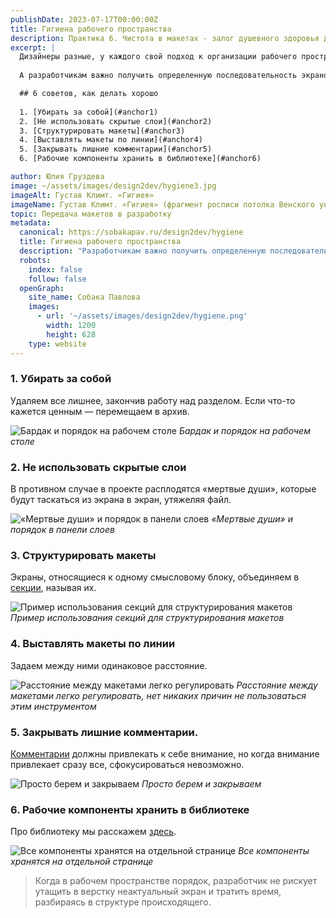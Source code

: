 ```yaml
---
publishDate: 2023-07-17T00:00:00Z
title: Гигиена рабочего пространства
description: Практика 6. Чистота в макетах - залог душевного здоровья дизайнера и разработчика.
excerpt: |
  Дизайнеры разные, у каждого свой подход к организации рабочего пространства и процесса работы. Что для одного структура, для другого — полнейший хаос.
  
  А разработчикам важно получить определенную последовательность экранов с необходимым набором пояснений и не тратить время, разбираясь, как там все устроено.

  ## 6 советов, как делать хорошо
  
  1. [Убирать за собой](#anchor1)
  2. [Не использовать скрытые слои](#anchor2)
  3. [Структурировать макеты](#anchor3)
  4. [Выставлять макеты по линии](#anchor4)
  5. [Закрывать лишние комментарии](#anchor5)
  6. [Рабочие компоненты хранить в библиотеке](#anchor6)

author: Юлия Груздева
image: ~/assets/images/design2dev/hygiene3.jpg
imageAlt: Густав Климт. «Гигиея»
imageName: Густав Климт. «Гигиея» (фрагмент росписи потолка Венского университета «Медицина»)
topic: Передача макетов в разработку
metadata:
  canonical: https://sobakapav.ru/design2dev/hygiene
  title: Гигиена рабочего пространства
  description: "Разработчикам важно получить определенную последовательность экранов с необходимым набором пояснений"
  robots:
    index: false
    follow: false
  openGraph:
    site_name: Собака Павлова
    images:
      - url: '~/assets/images/design2dev/hygiene.png'
        width: 1200
        height: 628
    type: website
---
```




### <a name="anchor1"></a> 1. Убирать за собой

Удаляем все лишнее, закончив работу над разделом. Если что-то кажется ценным — перемещаем в архив.

![Бардак и порядок на рабочем столе](~/assets/images/design2dev/dd6-1.png)
_Бардак и порядок на рабочем столе_

### <a name="anchor2"></a> 2. Не использовать скрытые слои

В противном случае в проекте расплодятся «мертвые души», которые будут таскаться из экрана в экран, утяжеляя файл.

![«Мертвые души» и порядок в панели слоев](~/assets/images/design2dev/dd6-2.png)
_«Мертвые души» и порядок в панели слоев_

### <a name="anchor3"></a> 3. Структурировать макеты

Экраны, относящиеся к одному смысловому блоку, объединяем в [секции](https://help.figma.com/hc/en-us/articles/9771500257687-Organize-your-canvas-with-sections), называя их.

![Пример использования секций для структурирования макетов](~/assets/images/design2dev/dd6-3.png)
_Пример использования секций для структурирования макетов_

### <a name="anchor4"></a> 4. Выставлять макеты по линии

Задаем между ними одинаковое расстояние.

![Расстояние между макетами легко регулировать](~/assets/images/design2dev/dd6-4.jpg)
_Расстояние между макетами легко регулировать, нет никаких причин не пользоваться этим инструментом_

### <a name="anchor5"></a> 5. Закрывать лишние комментарии.

[Комментарии](https://help.figma.com/hc/en-us/sections/4403928709911-Comments) должны привлекать к себе внимание, но когда внимание привлекает сразу все, сфокусироваться невозможно.

![Просто берем и закрываем](~/assets/images/design2dev/dd6-5.jpg)
_Просто берем и закрываем_

### <a name="anchor6"></a> 6. Рабочие компоненты хранить в библиотеке

Про библиотеку мы расскажем [здесь](/design2dev/library).

![Все компоненты хранятся на отдельной странице](~/assets/images/design2dev/dd6-6.jpg)
_Все компоненты хранятся на отдельной странице_

>Когда в рабочем пространстве порядок, разработчик не рискует утащить в верстку неактуальный экран и тратить время, разбираясь в структуре происходящего.
